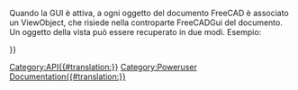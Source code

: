 <languages/>
<div class="mw-translate-fuzzy">
{{VeryImportantMessage|(Ottobre 2019) Non modificare queste pagine. Le informazioni sono incomplete e obsolete. Per l'API più recente, consultare la [https://www.freecadweb.org/api documentazione API autogenerata] o generare la documentazione autonomamente. Vedere [[Source documentation/it|Documentazione del codice sorgente]].}}
</div>

Quando la GUI è attiva, a ogni oggetto del documento FreeCAD è associato un ViewObject, che risiede nella controparte FreeCADGui del documento. Un oggetto della vista può essere recuperato in due modi. Esempio:
{{Code|code=
myViewObj = FreeCAD.ActiveDocument.myObjectName.ViewObject
myViewObj = FreeCADGui.ActiveDocument.myObjectName
print myViewObj.IV
}}

{{APIProperty|Annotation|il nodo della annotazione di un oggetto della vista ViewObject}}
{{APIProperty|BoundingBox|Il contenitore}}
{{APIProperty|Content|una rappresentazione XML delle proprietà di un ViewObject}}
{{APIProperty|DisplayMode|la modalità di visualizzazione corrente}}
{{APIProperty|IV|una rappresentazione Inventor del ViewObject}}
{{APIProperty|Object|il FreeCAD Document Object associato a questo ViewObject}}
{{APIProperty|PropertiesList|un elenco di proprietà di questo ViewObject}}
{{APIProperty|RootNode|il nodo di Inventor di questo ViewObject (pivy.coin object)}}
{{APIProperty|Selectable|True se l'oggetto è selezionabile}}
{{APIProperty|Type|il tipo di questo ViewObject}}
{{APIProperty|Visibility|True se il viewObject è visibile}}
{{APIFunction|getAllDerivedFrom| | |tutti i discendenti di questo oggetto}}
{{APIFunction|getDocumentationOfProperty| | |la stringa di documentazione della proprietà di questa classe.}}
{{APIFunction|getGroupOfProperty| | |il nome del gruppo al quale appartiene la proprietà in questa classe. Per comodità, le proprietà sono ordinate in gruppi con nomi diversi.}}
{{APIFunction|getPropertyByName| | |il valore di una proprietà denominata.}}
{{APIFunction|getTypeOfProperty| | |il tipo di una proprietà denominata. Questo può essere(Hidden,ReadOnly,Output) o qualsiasi combinazione.}}
{{APIFunction|hide| |Nasconde l'oggetto.| }}
{{APIFunction|isDerivedFrom|string|Controlla se questo oggetto è derivato dal dato tipo di oggetto | True se il tipo dato è suo genitore}}
{{APIFunction|isVisible| |Controlla se l'oggetto è visibile | un valore booleano}}
{{APIFunction|listDisplayModes| |Mostra un elenco di tutte le modalità di visualizzazione |una lista}}
{{APIFunction|setTransformation|coin.SoTransform|Imposta una trasformazione sul nodo Inventor |nulla}}
{{APIFunction|show| |Mostra l'oggetto, se è nascosto |nulla}}
{{APIFunction|toString| | |una rappresentazione in stringa del nodo Inventor}}
{{APIFunction|update| |Aggiorna la rappresentazione della vista dell'oggetto| }}

{{Userdocnavi{{#translation:}}}}
[[Category:API{{#translation:}}]]
[[Category:Poweruser Documentation{{#translation:}}]]
{{clear}}